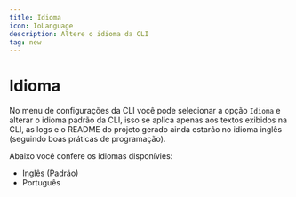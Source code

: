```yaml
---
title: Idioma
icon: IoLanguage
description: Altere o idioma da CLI
tag: new
---
```


# Idioma

No menu de configurações da CLI você pode selecionar a opção `Idioma` e alterar o idioma padrão da CLI, isso se aplica apenas aos textos exibidos na CLI, as logs e o README do projeto gerado ainda estarão no idioma inglês (seguindo boas práticas de programação).

Abaixo você confere os idiomas disponívies:

- Inglês (Padrão)
- Português